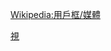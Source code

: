 {{Userbox
  |border-c=black
  |border-s=1
  |id=[[File:TV_Asahi_Logo.svg|90px]]
  |id-c=White
  |id-fc=#ff69b4
  |id-s=10
  |info=這個用戶喜歡觀賞'''[[朝日電視台]]'''
  |info-c=#FF007F	
  |info-fc=White
  |info-s=9
}}<includeonly>[[Category:喜歡觀賞朝日電視台的維基人|{{PAGENAME}}]]</includeonly><noinclude>
[[Category:媒體用戶框模板|視]]
</noinclude><noinclude>{{Clear}}[[Wikipedia:用戶框/媒體]]</noinclude>